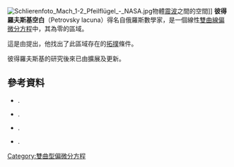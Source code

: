 {{expand|time=2016-04-04T14:16:35+00:00}}
{{expert|time=2016-04-04T14:16:35+00:00}}
[[Image:Schlierenfoto_Mach_1-2_Pfeilflügel_-_NASA.jpg|thumb]]物體[[震波|震波]]之間的空間]]
'''彼得羅夫斯基空白'''（Petrovsky lacuna）得名自俄羅斯數學家{{le|伊凡·彼得羅夫斯基|I. G. Petrovsky}}，是一個線性[[雙曲線偏微分方程|雙曲線偏微分方程]]中，其{{le|基本解|fundamental solution}}為零的區域。

這是由{{harvs|txt|txt|last1=Petrovsky|year1=1945}}提出，他找出了此區域存在的[[拓撲|拓撲]]條件。

彼得羅夫斯基的研究後來已由{{harvs|txt|last1=Atiyah|last2=Bott|last3=Gårding|year1= 1970|year2=1973}}擴展及更新。

==參考資料==
*{{Citation
 |last1        = Atiyah
 |first1       = Michael Francis
 |author1-link = Michael Atiyah
 |title        = Séminaire Bourbaki, Vol. 10
 |chapter-url  = http://www.numdam.org/item?id=SB_1966-1968__10__87_0
 |publisher    = Société Mathématique de France
 |location     = Paris
 |id           = 
 |year         = 1966–1968
 |chapter      = Hyperbolic differential equations and algebraic geometry (after Petrowsky)
 |pages        = 87–99
 |mr           = 1610456
 |zbl          = 0201.12501
 |accessdate   = 2016-04-04
 |archive-date = 2021-01-24
 |archive-url  = https://web.archive.org/web/20210124124700/http://www.numdam.org/item/?id=SB_1966-1968__10__87_0
 |dead-url     = no
}}.
*{{Citation 
| last1=Atiyah 
| first1=Michael Francis 
| last2=Bott 
| first2=Raoul 
| last3=Gårding 
| first3=Lars 
| title=Lacunas for hyperbolic differential operators with constant coefficients. I 
| url=http://www.springerlink.com/content/k53520330t634p71/ 
| id= 
| year=1970 
| journal=Acta Mathematica 
| volume=124 
| pages=109–189 
| doi=10.1007/BF02394570 
| mr=0470499 
| zbl=0191.11203 
}}{{Dead link|date=2020年2月 |bot=InternetArchiveBot |fix-attempted=yes }}.
*{{Citation 
| last1=Atiyah 
| first1=Michael Francis 
| last2=Bott 
| first2=Raoul 
| last3=Gårding 
| first3=Lars 
| title=Lacunas for hyperbolic differential operators with constant coefficients. II 
| url=http://www.springerlink.com/content/073332016w411637/ 
| id= 
| year=1973 
| journal=Acta Mathematica 
| volume=131 
| pages=145–206 
| doi=10.1007/BF02392039 
| mr=0470500 
| zbl=0266.35045 
}}{{Dead link|date=2020年2月 |bot=InternetArchiveBot |fix-attempted=yes }}.
*{{citation 
| last = Petrovsky
| first = I.G. 
| title = On the diffusion of waves and the lacunas for hyperbolic equations
| year = 1945
| journal = Recueil Mathématique (Matematicheskii Sbornik)
| volume=17 (59)
| issue = 3 
| pages=289–368
| url = http://mi.mathnet.ru/eng/msb/v59/i3/p289
| id = 
| mr = 16861
| zbl = 0061.21309}}.

{{数学分析小条目}}

[[Category:雙曲型偏微分方程|Category:雙曲型偏微分方程]]